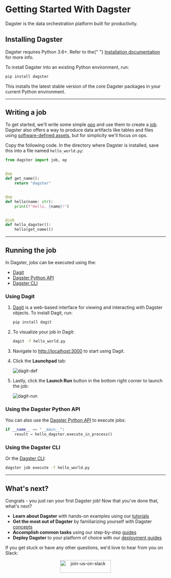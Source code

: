 # Getting Started With Dagster

<p className="text-2xl mt-0 text-gray-500 tracking-tight font-light">
  Dagster is the data orchestration platform built for productivity.
</p>

## Installing Dagster

<Note>
  Dagster requires Python 3.6+. Refer to the{" "}
  <a href="/getting-started/install">Installation documentation</a> for more
  info.
</Note>

To install Dagster into an existing Python environment, run:

```bash
pip install dagster
```

This installs the latest stable version of the core Dagster packages in your current Python environment.

---

## Writing a job

To get started, we'll write some simple [ops](/concepts/ops-jobs-graphs/ops) and use them to create a [job](/concepts/ops-jobs-graphs/jobs-graphs). Dagster also offers a way to produce data artifacts like tables and files using [software-defined assets](/concepts/assets/software-defined-assets), but for simplicity we'll focus on ops.

Copy the following code. In the directory where Dagster is installed, save this into a file named `hello_world.py`:

```python file=/getting_started/hello_world.py startafter=start_pipeline_marker endbefore=end_pipeline_marker
from dagster import job, op


@op
def get_name():
    return "dagster"


@op
def hello(name: str):
    print(f"Hello, {name}!")


@job
def hello_dagster():
    hello(get_name())
```

---

## Running the job

In Dagster, jobs can be executed using the:

- [Dagit](#using-dagit)
- [Dagster Python API](#using-the-dagster-python-api)
- [Dagster CLI](#using-the-dagster-cli)

### Using Dagit

1. [Dagit](/concepts/dagit/dagit) is a web-based interface for viewing and interacting with Dagster objects. To install Dagit, run:

   ```bash
   pip install dagit
   ```

2. To visualize your job in Dagit:

   ```bash
   dagit -f hello_world.py
   ```

3. Navigate to <http://localhost:3000> to start using Dagit.

4. Click the **Launchpad** tab:

   <Image
     alt="dagit-def"
     src="/images/getting-started/dagit-def.png"
     width={4032}
     height={2454}
   />

5. Lastly, click the **Launch Run** button in the bottom right corner to launch the job:

   <Image
     alt="dagit-run"
     src="/images/getting-started/dagit-run.png"
     width={4032}
     height={2454}
   />

### Using the Dagster Python API

You can also use the [Dagster Python API](/concepts/ops-jobs-graphs/job-execution#python-apis) to execute jobs:

```python file=/getting_started/hello_world.py startafter=start_execute_marker endbefore=end_execute_marker
if __name__ == "__main__":
    result = hello_dagster.execute_in_process()
```

### Using the Dagster CLI

Or the [Dagster CLI](/_apidocs/cli#dagster-pipeline-execute):

```bash
dagster job execute -f hello_world.py
```

---

## What's next?

Congrats - you just ran your first Dagster job! Now that you've done that, what's next?

- **Learn about Dagster** with hands-on examples using our [tutorials](/tutorial)
- **Get the most out of Dagster** by familiarizing yourself with Dagster [concepts](/concepts)
- **Accomplish common tasks** using our step-by-step [guides](/guides)
- **Deploy Dagster** to your platform of choice with our [deployment guides](/deployment)

If you get stuck or have any other questions, we'd love to hear from you on Slack:

<p align="center">
  <a href="https://dagster-slackin.herokuapp.com/" target="_blank">
    <Image
      alt="join-us-on-slack"
      src="/assets/join-us-on-slack.png"
      width="160"
      height="40"
    />
  </a>
</p>
